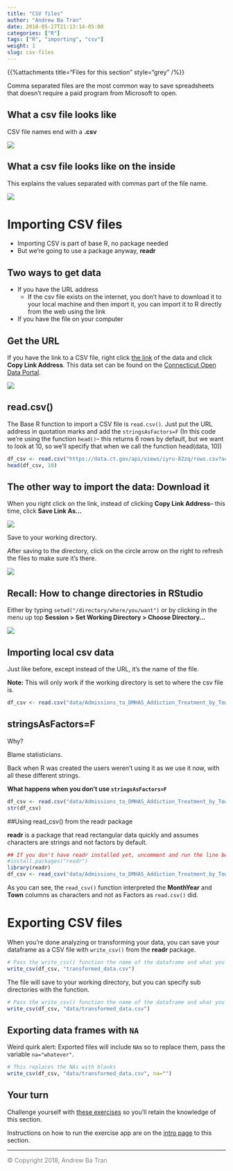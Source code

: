 ```yaml
---
title: "CSV files"
author: "Andrew Ba Tran"
date: 2018-05-27T21:13:14-05:00
categories: ["R"]
tags: ["R", "importing", "csv"]
weight: 1
slug: csv-files
---
```


{{%attachments title="Files for this section" style="grey" /%}}


Comma separated files are the most common way to save spreadsheets that doesn't require a paid program from Microsoft to open.

## What a csv file looks like

CSV file names end with a **.csv**

![](/importing_exporting/csv/images/csv1.png?classes=shadow)


## What a csv file looks like on the inside

This explains the values separated with commas part of the file name.

![](/importing_exporting/csv/images/csv2.png?classes=shadow)

# Importing CSV files

- Importing CSV is part of base R, no package needed
- But we're going to use a package anyway, **readr**

## Two ways to get data

* If you have the URL address
    * If the csv file exists on the internet, you don’t have to download it to your local machine and then import it, you can import it to R directly from the web using the link
* If you have the file on your computer

## Get the URL



If you have the link to a CSV file, right click [the link](https://data.ct.gov/Health-and-Human-Services/Admissions-to-DMHAS-Addiction-Treatment-by-Town-Ye/iyru-82zq/data) of the data and click **Copy Link Address**. This data set can be found on the [Connecticut Open Data Portal](https://data.ct.gov/Health-and-Human-Services/Admissions-to-DMHAS-Addiction-Treatment-by-Town-Ye/iyru-82zq/).

![](/importing_exporting/csv/images/rightclick.png?classes=shadow)

## read.csv()

The Base R function to import a CSV file is `read.csv()`. Just put the URL address in quotation marks and add the `stringsAsFactors=F` (In this code we're using the function `head()`-- this returns 6 rows by default, but we want to look at 10, so we’ll specify that when we call the function head(data, 10))

```r
df_csv <- read.csv("https://data.ct.gov/api/views/iyru-82zq/rows.csv?accessType=DOWNLOAD", stringsAsFactors=F)
head(df_csv, 10)
```


## The other way to import the data: Download it

When you right click on the link, instead of clicking **Copy Link Address**-- this time, click **Save Link As...**

![](/importing_exporting/csv/images/downloading.png?classes=shadow)

Save to your working directory.

After saving to the directory, click on the circle arrow on the right to refresh the files to make sure it's there.

![](/importing_exporting/csv/images/directory.png?classes=shadow)

## Recall: How to change directories in RStudio

Either by typing `setwd("/directory/where/you/want")` or by clicking in the menu up top **Session > Set Working Directory > Choose Directory...**

![](/importing_exporting/csv/images/setwd.png?classes=shadow)

## Importing local csv data

Just like before, except instead of the URL, it's the name of the file.

**Note:** This will only work if the working directory is set to where the csv file is.
```r
df_csv <- read.csv("data/Admissions_to_DMHAS_Addiction_Treatment_by_Town__Year__and_Month.csv", stringsAsFactors=F)
```


## stringsAsFactors=F

Why? 

Blame statisticians.

Back when R was created the users weren't using it as we use it now, with all these different strings.

**What happens when you don't use `stringsAsFactors=F`**

```r
df_csv <- read.csv("data/Admissions_to_DMHAS_Addiction_Treatment_by_Town__Year__and_Month.csv")
str(df_csv)
```



##Using read_csv() from the readr package

**readr** is a package that read rectangular data quickly and assumes characters are strings and not factors by default.

```r
## If you don't have readr installed yet, uncomment and run the line below
#install.packages("readr")
library(readr)
df_csv <- read_csv("data/Admissions_to_DMHAS_Addiction_Treatment_by_Town__Year__and_Month.csv")
```

As you can see, the `read_csv()` function interpreted the **MonthYear** and **Town** columns as characters and not as Factors as `read.csv()` did.

# Exporting CSV files

When you're done analyzing or transforming your data, you can save your dataframe as a CSV file with `write_csv()` from the **readr** package.

```r
# Pass the write_csv() function the name of the dataframe and what you want to call the file
write_csv(df_csv, "transformed_data.csv")
```

The file will save to your working directory, but you can specify sub directories with the function.

```r
# Pass the write_csv() function the name of the dataframe and what you want to call the file
write_csv(df_csv, "data/transformed_data.csv")
```

## Exporting data frames with `NA` 

Weird quirk alert: Exported files will include `NA`s so to replace them, pass the variable `na="whatever"`. 

```r
# This replaces the NAs with blanks
write_csv(df_csv, "data/transformed_data.csv", na="")
```


## Your turn

Challenge yourself with [these exercises](http://code.r-journalism.com/chapter-2/#section-csvs) so you'll retain the knowledge of this section.

Instructions on how to run the exercise app are on the [intro page](http://learn.r-journalism.com/en/importing_exporting/) to this section.


-----

<span style="color:gray">© Copyright 2018, Andrew Ba Tran</span>

